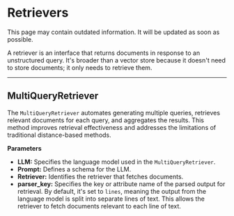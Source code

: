 
# Retrievers

<Admonition type="warning" title="warning">
This page may contain outdated information. It will be updated as soon as possible.
</Admonition>

A retriever is an interface that returns documents in response to an unstructured query. It's broader than a vector store because it doesn't need to store documents; it only needs to retrieve them.

---

## MultiQueryRetriever

The `MultiQueryRetriever` automates generating multiple queries, retrieves relevant documents for each query, and aggregates the results. This method improves retrieval effectiveness and addresses the limitations of traditional distance-based methods.

**Parameters**

- **LLM:** Specifies the language model used in the `MultiQueryRetriever`.
- **Prompt:** Defines a schema for the LLM.
- **Retriever:** Identifies the retriever that fetches documents.
- **parser_key:** Specifies the key or attribute name of the parsed output for retrieval. By default, it's set to `lines`, meaning the output from the language model is split into separate lines of text. This allows the retriever to fetch documents relevant to each line of text.
